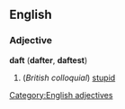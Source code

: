 ==English==
===Adjective===
[[Category:English adjectives]]
'''daft''' ('''dafter''', '''daftest''')
#(''British colloquial'') [[stupid]]